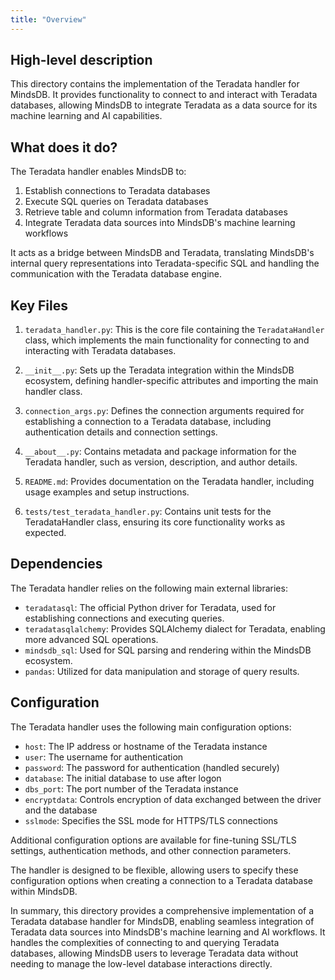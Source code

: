 ```yaml
---
title: "Overview"
---
```


## High-level description
This directory contains the implementation of the Teradata handler for MindsDB. It provides functionality to connect to and interact with Teradata databases, allowing MindsDB to integrate Teradata as a data source for its machine learning and AI capabilities.

## What does it do?
The Teradata handler enables MindsDB to:
1. Establish connections to Teradata databases
2. Execute SQL queries on Teradata databases
3. Retrieve table and column information from Teradata databases
4. Integrate Teradata data sources into MindsDB's machine learning workflows

It acts as a bridge between MindsDB and Teradata, translating MindsDB's internal query representations into Teradata-specific SQL and handling the communication with the Teradata database engine.

## Key Files
1. `teradata_handler.py`: This is the core file containing the `TeradataHandler` class, which implements the main functionality for connecting to and interacting with Teradata databases.

2. `__init__.py`: Sets up the Teradata integration within the MindsDB ecosystem, defining handler-specific attributes and importing the main handler class.

3. `connection_args.py`: Defines the connection arguments required for establishing a connection to a Teradata database, including authentication details and connection settings.

4. `__about__.py`: Contains metadata and package information for the Teradata handler, such as version, description, and author details.

5. `README.md`: Provides documentation on the Teradata handler, including usage examples and setup instructions.

6. `tests/test_teradata_handler.py`: Contains unit tests for the TeradataHandler class, ensuring its core functionality works as expected.

## Dependencies
The Teradata handler relies on the following main external libraries:
- `teradatasql`: The official Python driver for Teradata, used for establishing connections and executing queries.
- `teradatasqlalchemy`: Provides SQLAlchemy dialect for Teradata, enabling more advanced SQL operations.
- `mindsdb_sql`: Used for SQL parsing and rendering within the MindsDB ecosystem.
- `pandas`: Utilized for data manipulation and storage of query results.

## Configuration
The Teradata handler uses the following main configuration options:
- `host`: The IP address or hostname of the Teradata instance
- `user`: The username for authentication
- `password`: The password for authentication (handled securely)
- `database`: The initial database to use after logon
- `dbs_port`: The port number of the Teradata instance
- `encryptdata`: Controls encryption of data exchanged between the driver and the database
- `sslmode`: Specifies the SSL mode for HTTPS/TLS connections

Additional configuration options are available for fine-tuning SSL/TLS settings, authentication methods, and other connection parameters.

The handler is designed to be flexible, allowing users to specify these configuration options when creating a connection to a Teradata database within MindsDB.

In summary, this directory provides a comprehensive implementation of a Teradata database handler for MindsDB, enabling seamless integration of Teradata data sources into MindsDB's machine learning and AI workflows. It handles the complexities of connecting to and querying Teradata databases, allowing MindsDB users to leverage Teradata data without needing to manage the low-level database interactions directly.